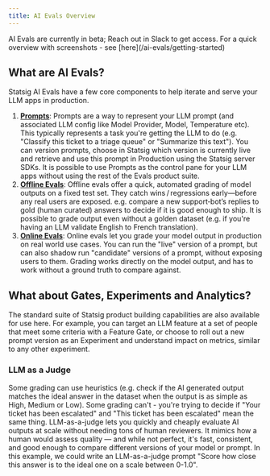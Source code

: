```yaml
---
title: AI Evals Overview
---
```


<Info>
AI Evals are currently in beta; Reach out in Slack to get access. For a quick overview with screenshots - see [here](/ai-evals/getting-started)
</Info>

## What are AI Evals?
Statsig AI Evals have a few core components to help iterate and serve your LLM apps in production. 
1. **[Prompts](/ai-evals/prompts)**: Prompts are a way to represent your LLM prompt (and associated LLM config like Model Provider, Model, Temperature etc). This typically represents a task you're getting the LLM to do (e.g. "Classify this ticket to a triage queue" or "Summarize this text"). You can version prompts, choose in Statsig which version is currently live and retrieve and use this prompt in Production using the Statsig server SDKs. It is possible to use Prompts as the control pane for your LLM apps without using the rest of the Evals product suite. 
2. **[Offline Evals](/ai-evals/offline-evals)**: Offline evals offer a quick, automated grading of model outputs on a fixed test set. They catch wins / regressions early—before any real users are exposed. e.g. compare a new support‑bot’s replies to gold (human curated) answers to decide if it is good enough to ship. It is possible to grade output even without a golden dataset (e.g. if you're having an LLM validate English to French translation). 
3. **[Online Evals](/ai-evals/online-evals)**: Online evals let you grade your model output in production on real world use cases. You can run the "live" version of a prompt, but can also shadow run "candidate" versions of a prompt, without exposing users to them. Grading works directly on the model output, and has to work without a ground truth to compare against. 

## What about Gates, Experiments and Analytics?
The standard suite of Statsig product building capabilities are also available for use here. For example, you can target an LLM feature at a set of people that meet some criteria with a Feature Gate, or choose to roll out a new prompt version as an Experiment and understand impact on metrics, similar to any other experiment.

### LLM as a Judge
Some grading can use heuristics (e.g. check if the AI generated output matches the ideal answer in the dataset when the output is as simple as High, Medium or Low). Some grading can't - you're trying to decide if "Your ticket has been escalated" and "This ticket has been escalated" mean the same thing. LLM-as-a-judge lets you quickly and cheaply evaluate AI outputs at scale without needing tons of human reviewers. It mimics how a human would assess quality — and while not perfect, it's fast, consistent, and good enough to compare different versions of your model or prompt. In this example, we could write an LLM-as-a-judge prompt "Score how close this answer is to the ideal one on a scale between 0-1.0".
